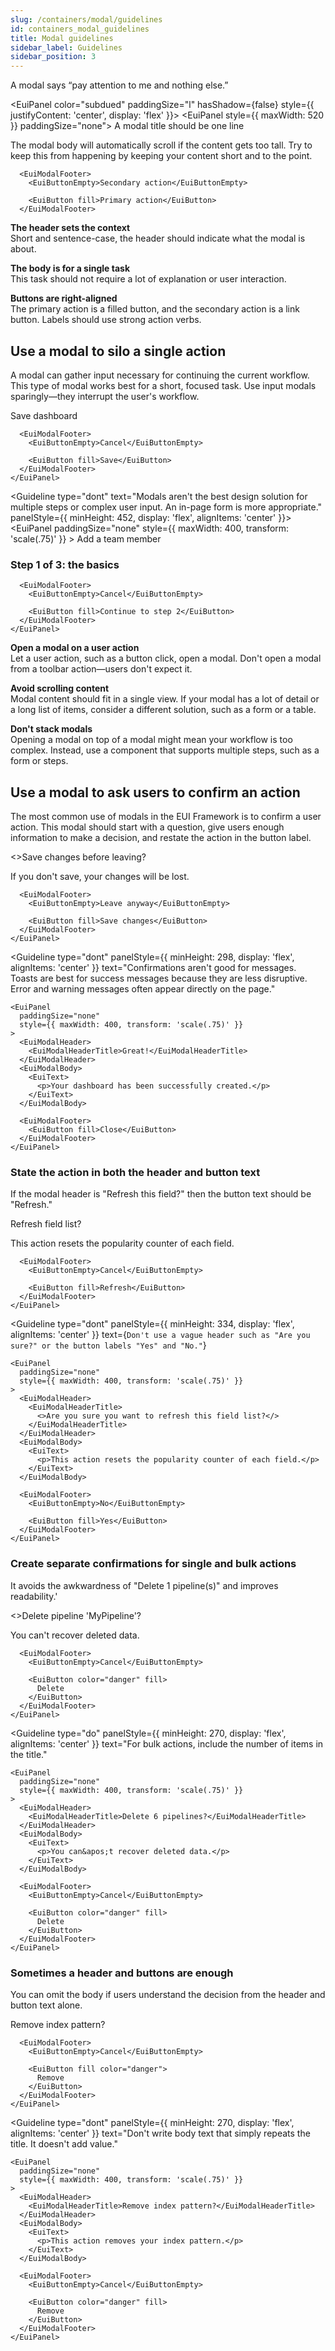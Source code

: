 ```yaml
---
slug: /containers/modal/guidelines
id: containers_modal_guidelines
title: Modal guidelines
sidebar_label: Guidelines
sidebar_position: 3
---
```



A modal says “pay attention to me and nothing else.”

<EuiPanel color="subdued" paddingSize="l" hasShadow={false} style={{ justifyContent: 'center', display: 'flex' }}>
  <EuiPanel style={{ maxWidth: 520 }} paddingSize="none">
    <EuiModalHeader>
        <EuiModalHeaderTitle>
          A modal title should be one line
        </EuiModalHeaderTitle>
      </EuiModalHeader>
      <EuiModalBody>
        <EuiText>
          <p>
            The modal body will automatically scroll if the content gets too
            tall. Try to keep this from happening by keeping your content
            short and to the point.
          </p>
        </EuiText>
      </EuiModalBody>

      <EuiModalFooter>
        <EuiButtonEmpty>Secondary action</EuiButtonEmpty>

        <EuiButton fill>Primary action</EuiButton>
      </EuiModalFooter>
  </EuiPanel>
</EuiPanel>

**The header sets the context**<br /> Short and sentence-case, the header should indicate what the modal is about.

**The body is for a single task**<br /> This task should not require a lot of explanation or user interaction.

**Buttons are right-aligned**<br /> The primary action is a filled button, and the secondary action is a link button. Labels should use strong action verbs.

## Use a modal to silo a single action

A modal can gather input necessary for continuing the current workflow. This type of modal works best for a short, focused task. Use input modals sparingly—they interrupt the user's workflow.

<EuiFlexGroup gutterSize="m">
  <Guideline type="do" text="A save action is a good use case for a modal. The meaning is clear and the content is simple." panelPadding="m" panelStyle={{ minHeight: 452, display: 'flex', alignItems: 'center' }}>
    <EuiPanel
      paddingSize="none"
      style={{ maxWidth: 400, transform: 'scale(.75)' }}
    >
      <EuiModalHeader>
        <EuiModalHeaderTitle>Save dashboard</EuiModalHeaderTitle>
      </EuiModalHeader>
      <EuiModalBody>
        <EuiFormRow label="Name">
          <EuiFieldText />
        </EuiFormRow>
        <EuiFormRow label="Description">
          <EuiTextArea />
        </EuiFormRow>
      </EuiModalBody>

      <EuiModalFooter>
        <EuiButtonEmpty>Cancel</EuiButtonEmpty>

        <EuiButton fill>Save</EuiButton>
      </EuiModalFooter>
    </EuiPanel>
  </Guideline>

  <Guideline type="dont" text="Modals aren't the best design solution for multiple steps or complex user input. An in-page form is more appropriate." panelStyle={{ minHeight: 452, display: 'flex', alignItems: 'center' }}>
    <EuiPanel
      paddingSize="none"
      style={{ maxWidth: 400, transform: 'scale(.75)' }}
    >
      <EuiModalHeader>
        <EuiModalHeaderTitle>Add a team member</EuiModalHeaderTitle>
      </EuiModalHeader>
      <EuiModalBody>
        <EuiTitle size="s">
          <h3>Step 1 of 3: the basics</h3>
        </EuiTitle>
        <EuiSpacer />
        <EuiFormRow label="Name">
          <EuiFieldText />
        </EuiFormRow>
        <EuiFormRow label="Email">
          <EuiFieldText />
        </EuiFormRow>
      </EuiModalBody>

      <EuiModalFooter>
        <EuiButtonEmpty>Cancel</EuiButtonEmpty>

        <EuiButton fill>Continue to step 2</EuiButton>
      </EuiModalFooter>
    </EuiPanel>
  </Guideline>
</EuiFlexGroup>

**Open a modal on a user action**<br />Let a user action, such as a button click, open a modal. Don't open a modal from a toolbar action—users don't expect it.

**Avoid scrolling content**<br />Modal content should fit in a single view. If your modal has a lot of detail or a long list of items, consider a different solution, such as a form or a table.

**Don't stack modals**<br />Opening a modal on top of a modal might mean your workflow is too complex. Instead, use a component that supports multiple steps, such as a form or steps.

## Use a modal to ask users to confirm an action

The most common use of modals in the EUI Framework is to confirm a user action. This modal should start with a question, give users enough information to make a decision, and restate the action in the button label.

<EuiFlexGroup gutterSize="m">
  <Guideline
    type="do"
    panelPadding="m"
    panelStyle={{ minHeight: 298, display: 'flex', alignItems: 'center' }}
    text="Use a modal for confirmation when the user might lose data. For the body text, use one to two short sentences that explain the consequences."
  >
    <EuiPanel
      paddingSize="none"
      style={{ maxWidth: 400, transform: 'scale(.75)' }}
    >
      <EuiModalHeader>
        <EuiModalHeaderTitle>
          <>Save changes before leaving?</>
        </EuiModalHeaderTitle>
      </EuiModalHeader>
      <EuiModalBody>
        <EuiText>
          <p>If you don&apos;t save, your changes will be lost.</p>
        </EuiText>
      </EuiModalBody>

      <EuiModalFooter>
        <EuiButtonEmpty>Leave anyway</EuiButtonEmpty>

        <EuiButton fill>Save changes</EuiButton>
      </EuiModalFooter>
    </EuiPanel>
  </Guideline>

  <Guideline
    type="dont"
    panelStyle={{ minHeight: 298, display: 'flex', alignItems: 'center' }}
    text="Confirmations aren't good for messages. Toasts are best for success messages because they are less disruptive. Error and warning messages often appear directly on the page."
  >
    <EuiPanel
      paddingSize="none"
      style={{ maxWidth: 400, transform: 'scale(.75)' }}
    >
      <EuiModalHeader>
        <EuiModalHeaderTitle>Great!</EuiModalHeaderTitle>
      </EuiModalHeader>
      <EuiModalBody>
        <EuiText>
          <p>Your dashboard has been successfully created.</p>
        </EuiText>
      </EuiModalBody>

      <EuiModalFooter>
        <EuiButton fill>Close</EuiButton>
      </EuiModalFooter>
    </EuiPanel>
  </Guideline>
</EuiFlexGroup>

### State the action in both the header and button text

If the modal header is "Refresh this field?" then the button text should be "Refresh."

<EuiFlexGroup gutterSize="m">
  <Guideline
    type="do"
    panelPadding="m"
    panelStyle={{ minHeight: 334, display: 'flex', alignItems: 'center' }}
    text="Use the same action verbs in the header and button text."
  >
    <EuiPanel
      paddingSize="none"
      style={{ maxWidth: 400, transform: 'scale(.75)' }}
    >
      <EuiModalHeader>
        <EuiModalHeaderTitle>Refresh field list?</EuiModalHeaderTitle>
      </EuiModalHeader>
      <EuiModalBody>
        <EuiText>
          <p>This action resets the popularity counter of each field.</p>
        </EuiText>
      </EuiModalBody>

      <EuiModalFooter>
        <EuiButtonEmpty>Cancel</EuiButtonEmpty>

        <EuiButton fill>Refresh</EuiButton>
      </EuiModalFooter>
    </EuiPanel>
  </Guideline>

  <Guideline
    type="dont"
    panelStyle={{ minHeight: 334, display: 'flex', alignItems: 'center' }}
    text={`Don't use a vague header such as "Are you sure?" or the button labels "Yes" and "No."`}
  >
    <EuiPanel
      paddingSize="none"
      style={{ maxWidth: 400, transform: 'scale(.75)' }}
    >
      <EuiModalHeader>
        <EuiModalHeaderTitle>
          <>Are you sure you want to refresh this field list?</>
        </EuiModalHeaderTitle>
      </EuiModalHeader>
      <EuiModalBody>
        <EuiText>
          <p>This action resets the popularity counter of each field.</p>
        </EuiText>
      </EuiModalBody>

      <EuiModalFooter>
        <EuiButtonEmpty>No</EuiButtonEmpty>

        <EuiButton fill>Yes</EuiButton>
      </EuiModalFooter>
    </EuiPanel>
  </Guideline>
</EuiFlexGroup>

### Create separate confirmations for single and bulk actions

It avoids the awkwardness of "Delete 1 pipeline(s)" and improves readability.'

<EuiFlexGroup gutterSize="m">
  <Guideline
    type="do"
    panelPadding="m"
    panelStyle={{ minHeight: 270, display: 'flex', alignItems: 'center' }}
    text="Asking users to delete a single item should include the item name in the title, if possible. Use single quotes around the name if it helps clarify meaning."
  >
    <EuiPanel
      paddingSize="none"
      style={{ maxWidth: 400, transform: 'scale(.75)' }}
    >
      <EuiModalHeader>
        <EuiModalHeaderTitle>
          <>Delete pipeline &apos;MyPipeline&apos;?</>
        </EuiModalHeaderTitle>
      </EuiModalHeader>
      <EuiModalBody>
        <EuiText>
          <p>You can&apos;t recover deleted data.</p>
        </EuiText>
      </EuiModalBody>

      <EuiModalFooter>
        <EuiButtonEmpty>Cancel</EuiButtonEmpty>

        <EuiButton color="danger" fill>
          Delete
        </EuiButton>
      </EuiModalFooter>
    </EuiPanel>
  </Guideline>

  <Guideline
    type="do"
    panelStyle={{ minHeight: 270, display: 'flex', alignItems: 'center' }}
    text="For bulk actions, include the number of items in the title."
  >
    <EuiPanel
      paddingSize="none"
      style={{ maxWidth: 400, transform: 'scale(.75)' }}
    >
      <EuiModalHeader>
        <EuiModalHeaderTitle>Delete 6 pipelines?</EuiModalHeaderTitle>
      </EuiModalHeader>
      <EuiModalBody>
        <EuiText>
          <p>You can&apos;t recover deleted data.</p>
        </EuiText>
      </EuiModalBody>

      <EuiModalFooter>
        <EuiButtonEmpty>Cancel</EuiButtonEmpty>

        <EuiButton color="danger" fill>
          Delete
        </EuiButton>
      </EuiModalFooter>
    </EuiPanel>
  </Guideline>
</EuiFlexGroup>

### Sometimes a header and buttons are enough

You can omit the body if users understand the decision from the header and button text alone.

<EuiFlexGroup gutterSize="m">
  <Guideline
    type="do"
    panelPadding="m"
    panelStyle={{ minHeight: 270, display: 'flex', alignItems: 'center' }}
    text="Here the header and body are enough. The modal asks the user whether to remove an index pattern &mdash; data won't be lost."
  >
    <EuiPanel
      paddingSize="none"
      style={{ maxWidth: 400, transform: 'scale(.75)' }}
    >
      <EuiModalHeader>
        <EuiModalHeaderTitle>Remove index pattern?</EuiModalHeaderTitle>
      </EuiModalHeader>

      <EuiModalFooter>
        <EuiButtonEmpty>Cancel</EuiButtonEmpty>

        <EuiButton fill color="danger">
          Remove
        </EuiButton>
      </EuiModalFooter>
    </EuiPanel>
  </Guideline>

  <Guideline
    type="dont"
    panelStyle={{ minHeight: 270, display: 'flex', alignItems: 'center' }}
    text="Don't write body text that simply repeats the title. It doesn't add value."
  >
    <EuiPanel
      paddingSize="none"
      style={{ maxWidth: 400, transform: 'scale(.75)' }}
    >
      <EuiModalHeader>
        <EuiModalHeaderTitle>Remove index pattern?</EuiModalHeaderTitle>
      </EuiModalHeader>
      <EuiModalBody>
        <EuiText>
          <p>This action removes your index pattern.</p>
        </EuiText>
      </EuiModalBody>

      <EuiModalFooter>
        <EuiButtonEmpty>Cancel</EuiButtonEmpty>

        <EuiButton color="danger" fill>
          Remove
        </EuiButton>
      </EuiModalFooter>
    </EuiPanel>
  </Guideline>
</EuiFlexGroup>
